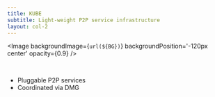 ```yaml
---
title: KUBE
subtitle: Light-weight P2P service infrastructure
layout: col-2
---
```



<Image
  backgroundImage={`url(${BG})`}
  backgroundPosition='-120px center'
  opacity={0.9}
/>

<br/>

- Pluggable P2P services
- Coordinated via DMG

